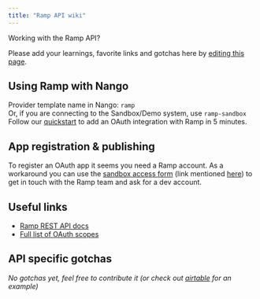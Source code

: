 ```yaml
---
title: "Ramp API wiki"
---
```


Working with the Ramp API?

Please add your learnings, favorite links and gotchas here by [editing this page](https://github.com/nangohq/nango/tree/master/docs/docs/providers/ramp.md).

## Using Ramp with Nango[](#using-ramp-with-nango "Direct link to Using Ramp with Nango")

Provider template name in Nango: `ramp`  
Or, if you are connecting to the Sandbox/Demo system, use `ramp-sandbox`  
Follow our [quickstart](/quickstart) to add an OAuth integration with Ramp in 5 minutes.

## App registration & publishing[](#app-registration--publishing "Direct link to App registration & publishing")

To register an OAuth app it seems you need a Ramp account. As a workaround you can use the [sandbox access form](https://docs.google.com/forms/d/e/1FAIpQLSddatpB56ClpJnrPdhgqApvxH%5FtQdeAcbEFqki-ftPMRrmX7g/viewform) (link mentioned [here](https://docs.ramp.com/developer-api/v1/overview/getting-started)) to get in touch with the Ramp team and ask for a dev account.

## Useful links[](#useful-links "Direct link to Useful links")

* [Ramp REST API docs](https://docs.ramp.com/developer-api/v1)
* [Full list of OAuth scopes](https://docs.ramp.com/developer-api/v1/authorization/scopes)

## API specific gotchas[](#api-specific-gotchas "Direct link to API specific gotchas")

_No gotchas yet, feel free to contribute it (or check out [airtable](/providers/airtable) for an example)_